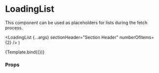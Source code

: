 

<Meta title="Components/Loading/LoadingList" component={LoadingList} />

# LoadingList

This component can be used as placeholders for lists during the fetch process.

  <LoadingList {...args} sectionHeader="Section Header" numberOfItems={2} />
)

<Canvas>
  <Story name="Default">{Template.bind({})}</Story>
</Canvas>

### Props

<ArgsTable story="Default" />
